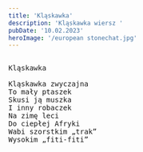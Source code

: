 ```yaml
---
title: 'Kląskawka'
description: 'Kląskawka wiersz '
pubDate: '10.02.2023'
heroImage: '/european stonechat.jpg'
---
```

<pre>
  
Kląskawka

Kląskawka zwyczajna
To mały ptaszek
Skusi ją muszka
I inny robaczek
Na zimę leci 
Do ciepłej Afryki
Wabi szorstkim „trak”
Wysokim „fiti-fiti”
  
</pre>
